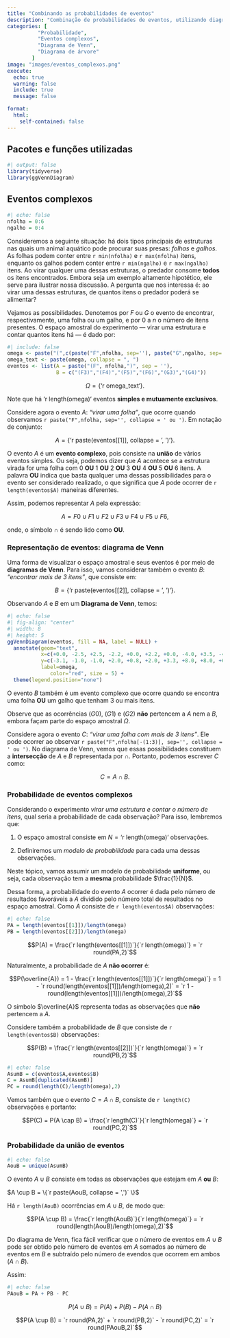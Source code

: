 ```yaml
---
title: "Combinando as probabilidades de eventos"
description: "Combinação de probabilidades de eventos, utilizando diagramas de Venn e árvores para representar uniões e interseções."
categories: [
          "Probabilidade",
          "Eventos complexos",
          "Diagrama de Venn",
          "Diagrama de árvore"
        ]
image: "images/eventos_complexos.png"
execute:
  echo: true
  warning: false
  include: true
  message: false

format:
  html:
    self-contained: false
---
```


:::{.callout-tip collapse="true"}
## Pacotes e funções utilizadas
```r
#| output: false
library(tidyverse)
library(ggVennDiagram)
```
:::

## Eventos complexos

```r
#| echo: false
nfolha = 0:6
ngalho = 0:4
```

Consideremos a seguinte situação: há dois tipos principais de estruturas nas quais um animal aquático pode procurar suas presas: *folhas* e *galhos*. As folhas podem conter entre `r min(nfolha)` e `r max(nfolha)` itens, enquanto os galhos podem conter entre `r min(ngalho)` e `r max(ngalho)` itens. Ao virar qualquer uma dessas estruturas, o predador consome **todos** os itens encontrados. Embora seja um exemplo altamente hipotético, ele serve para ilustrar nossa discussão. A pergunta que nos interessa é: ao virar uma dessas estruturas, de quantos itens o predador poderá se alimentar?

Vejamos as possibilidades. Denotemos por $F$ ou $G$ o evento de encontrar, respectivamente, uma folha ou um galho, e por $0$ a $n$ o número de itens presentes. O espaço amostral do experimento — virar uma estrutura e contar quantos itens há — é dado por:

```r
#| include: false
omega <- paste("(",c(paste("F",nfolha, sep=''), paste("G",ngalho, sep='')),")", sep = '')
omega_text <- paste(omega, collapse = ", ")
eventos <- list(A = paste("(F", nfolha,")", sep = ''),
                B = c("(F3)","(F4)","(F5)","(F6)","(G3)","(G4)"))
```

$$\Omega = \{\text{`r omega_text`}\}.$$

Note que há $\text{`r length(omega)`}$ eventos **simples e mutuamente exclusivos**.

Considere agora o evento $A$: *“virar uma folha”*, que ocorre quando observamos `r paste("F",nfolha, sep='', collapse = ' ou ')`. Em notação de conjunto:

$$A = \{\text{`r paste(eventos[[1]], collapse = ', ')`}\}.$$

O evento $A$ é um **evento complexo**, pois consiste na **união** de vários eventos simples. Ou seja, podemos dizer que $A$ acontece se a estrutura virada for uma folha com $0$ **OU** $1$ **OU** $2$ **OU** $3$ **OU** $4$ **OU** $5$ **OU** $6$ itens. A palavra **OU** indica que basta qualquer uma dessas possibilidades para o evento ser considerado realizado, o que significa que $A$ pode ocorrer de `r length(eventos$A)` maneiras diferentes.

Assim, podemos representar $A$ pela expressão:

$$A = F0 \cup F1 \cup F2 \cup F3 \cup F4 \cup F5 \cup F6,$$

onde, o símbolo $\cap$ é sendo lido como **OU**.

### Representação de eventos: diagrama de Venn

Uma forma de visualizar o espaço amostral e seus eventos é por meio de **diagramas de Venn**. Para isso, vamos considerar também o evento $B$: *"encontrar mais de 3 itens"*, que consiste em:

$$B = \{\text{`r paste(eventos[[2]], collapse = ', ')`}\}.$$

Observando $A$ e $B$ em um **Diagrama de Venn**, temos:

```r
#| echo: false
#| fig-align: "center"
#| width: 8
#| height: 5
ggVennDiagram(eventos, fill = NA, label = NULL) + 
  annotate(geom="text", 
           x=c(+0.0, -2.5, +2.5, -2.2, +0.0, +2.2, +0.0, -4.0, +3.5, -4.3, -2.2, +2.2), 
           y=c(-3.1, -1.0, -1.0, +2.0, +0.8, +2.0, +3.3, +8.0, +8.0, +6.5, +5.0, +5.0), 
           label=omega,
              color="red", size = 5) +
  theme(legend.position="none")
```

O evento $B$ também é um evento complexo que ocorre quando se encontra uma folha **OU** um galho que tenham 3 ou mais itens.

Observe que as ocorrências $(G0)$, $(G1)$ e $(G2)$ **não** pertencem a $A$ nem a $B$, embora façam parte do espaço amostral $\Omega$.

Considere agora o evento $C$: *"virar uma folha com mais de 3 itens"*. Ele pode ocorrer ao observar `r paste("F",nfolha[-(1:3)], sep='', collapse = ' ou ')`. No diagrama de Venn, vemos que essas possibilidades constituem a **intersecção** de $A$ e $B$ representada por $\cap$. Portanto, podemos escrever $C$ como:

$$C = A \cap B.$$

### Probabilidade de eventos complexos

Considerando o experimento *virar uma estrutura e contar o número de itens*, qual seria a probabilidade de cada observação? Para isso, lembremos que:

1. O espaço amostral consiste em $N = \text{`r length(omega)`}$ observações.

2. Definiremos um *modelo de probabilidade* para cada uma dessas observações.

Neste tópico, vamos assumir um modelo de probabilidade **uniforme**, ou seja, cada observação tem a **mesma** probabilidade $\frac{1}{N}$.

Dessa forma, a probabilidade do evento $A$ ocorrer é dada pelo número de resultados favoráveis a $A$ dividido pelo número total de resultados no espaço amostral. Como $A$ consiste de `r length(eventos$A)` observações:

```r
#| echo: false
PA = length(eventos[[1]])/length(omega)
PB = length(eventos[[2]])/length(omega)
```

$$P(A) = \frac{`r length(eventos[[1]])`}{`r length(omega)`} = `r round(PA,2)`$$

Naturalmente, a probabilidade de $A$ **não ocorrer** é:

$$P(\overline{A}) = 1 - \frac{`r length(eventos[[1]])`}{`r length(omega)`} = 1 - `r round(length(eventos[[1]])/length(omega),2)` = `r 1 - round(length(eventos[[1]])/length(omega),2)`$$

O símbolo $\overline{A}$ representa todas as observações que **não** pertencem a $A$.

Considere também a probabilidade de $B$ que consiste de `r length(eventos$B)` observações:

$$P(B) = \frac{`r length(eventos[[2]])`}{`r length(omega)`} = `r round(PB,2)`$$

```r
#| echo: false
AsumB = c(eventos$A,eventos$B)
C = AsumB[duplicated(AsumB)]
PC = round(length(C)/length(omega),2)
```

Vemos também que o evento $C = A \cap B$, consiste de `r length(C)` observações e portanto:

$$P(C) = P(A \cap B) = \frac{`r length(C)`}{`r length(omega)`} = `r round(PC,2)`$$

### Probabilidade da união de eventos

```r
#| echo: false
AouB = unique(AsumB)
```

O evento $A \cup B$ consiste em todas as observações que estejam em $A$ **ou** $B$:

$A \cup B = \{`r paste(AouB, collapse = ',')` \}$

Há `r length(AouB)` ocorrências em $A \cup B$, de modo que:

$$P(A \cup B) = \frac{`r length(AouB)`}{`r length(omega)`} = `r round(length(AouB)/length(omega),2)`$$

Do diagrama de Venn, fica fácil verificar que o número de eventos em $A \cup B$ pode ser obtido pelo número de eventos em $A$ somados ao número de eventos em $B$ e subtraído pelo número de evendos que ocorrem em ambos ($A \cap B$). 

Assim:

```r
#| echo: false
PAouB = PA + PB - PC
```

$$P(A \cup B) = P(A) + P(B) - P(A \cap B)$$

$$P(A \cup B) = `r round(PA,2)` + `r round(PB,2)` - `r round(PC,2)` = `r round(PAouB,2)`$$
